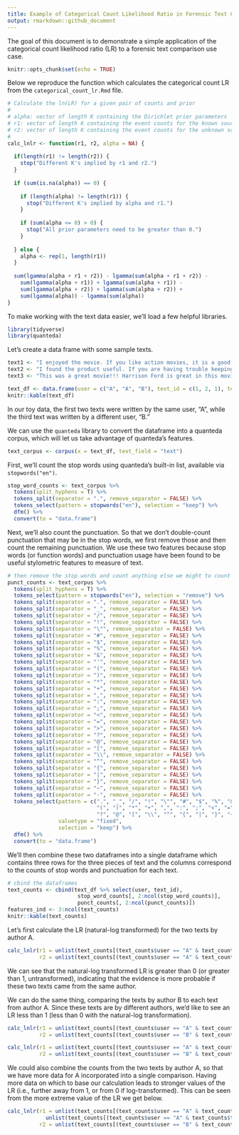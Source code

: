 ```yaml
---
title: Example of Categorical Count Likelihood Ratio in Forensic Text Comparison
output: rmarkdown::github_document
---
```


The goal of this document is to demonstrate a simple application of the categorical count likelihood ratio (LR) to a forensic text comparison use case.
```r
knitr::opts_chunk$set(echo = TRUE)
```

Below we reproduce the function which calculates the categorical count LR from the `categorical_count_lr.Rmd` file.

```r

# Calculate the ln(LR) for a given pair of counts and prior
#
# alpha: vector of length K containing the Dirichlet prior parameters
# r1: vector of length K containing the event counts for the known source
# r2: vector of length K containing the event counts for the unknown source
#
calc_lnlr <- function(r1, r2, alpha = NA) {
  
  if(length(r1) != length(r2)) {
    stop("Different K's implied by r1 and r2.")
  }
  
  if (sum(is.na(alpha)) == 0) {
    
    if (length(alpha) != length(r1)) {
      stop("Different K's implied by alpha and r1.")
    }
    
    if (sum(alpha <= 0) > 0) {
      stop("All prior parameters need to be greater than 0.")
    }
    
  } else {
    alpha <- rep(1, length(r1))
  }
  
  sum(lgamma(alpha + r1 + r2)) - lgamma(sum(alpha + r1 + r2)) - 
    sum(lgamma(alpha + r1)) + lgamma(sum(alpha + r1)) - 
    sum(lgamma(alpha + r2)) + lgamma(sum(alpha + r2)) + 
    sum(lgamma(alpha)) - lgamma(sum(alpha))
}

```

To make working with the text data easier, we'll load a few helpful libraries.

```r
library(tidyverse)
library(quanteda)
```

Let's create a data frame with some sample texts.

```r
text1 <- "I enjoyed the movie. If you like action movies, it is a good buy. It was funny, and if Harrison Ford is your favorite actor, you must have it."
text2 <- "I found the product useful. If you are having trouble keeping your windows clean, it will certainly help you. It works as advertised, and if you find yourself debating buying this, I would recommend going for it."
text3 <- "This was a great movie!!! Harrison Ford is great in this movie!!! Need to have more movies like this!!!"

text_df <- data.frame(user = c("A", "A", "B"), text_id = c(1, 2, 1), text = c(text1, text2, text3))
knitr::kable(text_df)
```

In our toy data, the first two texts were written by the same user, "A", while the third text was written by a different user, "B."

We can use the `quanteda` library to convert the dataframe into a quanteda corpus, which will let us take advantage of quanteda's features.

```r
text_corpus <- corpus(x = text_df, text_field = "text")
```

First, we'll count the stop words using quanteda's built-in list, available via `stopwords("en")`.

```r
stop_word_counts <- text_corpus %>% 
  tokens(split_hyphens = T) %>% 
  tokens_split(separator = ".", remove_separator = FALSE) %>% 
  tokens_select(pattern = stopwords("en"), selection = "keep") %>% 
  dfm() %>% 
  convert(to = "data.frame")
```

Next, we'll also count the punctuation. So that we don't double-count punctuation that may be in the stop words, we first remove those and then count the remaining punctuation. We use these two features because stop words (or function words) and punctuation usage have been found to be useful stylometric features to measure of text.

```r
# then remove the stop words and count anything else we might to count and convert to a df
punct_counts <- text_corpus %>% 
  tokens(split_hyphens = T) %>%
  tokens_select(pattern = stopwords("en"), selection = "remove") %>% 
  tokens_split(separator = ".", remove_separator = FALSE) %>%
  tokens_split(separator = "_", remove_separator = FALSE) %>%
  tokens_split(separator = "/", remove_separator = FALSE) %>%
  tokens_split(separator = "!", remove_separator = FALSE) %>%
  tokens_split(separator = "\"", remove_separator = FALSE) %>%
  tokens_split(separator = "#", remove_separator = FALSE) %>%
  tokens_split(separator = "$", remove_separator = FALSE) %>%
  tokens_split(separator = "%", remove_separator = FALSE) %>%
  tokens_split(separator = "&", remove_separator = FALSE) %>%
  tokens_split(separator = "'", remove_separator = FALSE) %>%
  tokens_split(separator = "(", remove_separator = FALSE) %>%
  tokens_split(separator = ")", remove_separator = FALSE) %>%
  tokens_split(separator = "*", remove_separator = FALSE) %>%
  tokens_split(separator = "+", remove_separator = FALSE) %>%
  tokens_split(separator = ",", remove_separator = FALSE) %>%
  tokens_split(separator = ":", remove_separator = FALSE) %>%
  tokens_split(separator = ";", remove_separator = FALSE) %>%
  tokens_split(separator = "<", remove_separator = FALSE) %>%
  tokens_split(separator = "=", remove_separator = FALSE) %>%
  tokens_split(separator = ">", remove_separator = FALSE) %>%
  tokens_split(separator = "?", remove_separator = FALSE) %>%
  tokens_split(separator = "@", remove_separator = FALSE) %>%
  tokens_split(separator = "[", remove_separator = FALSE) %>%
  tokens_split(separator = "\\", remove_separator = FALSE) %>%
  tokens_split(separator = "^", remove_separator = FALSE) %>%
  tokens_split(separator = "{", remove_separator = FALSE) %>%
  tokens_split(separator = "|", remove_separator = FALSE) %>%
  tokens_split(separator = "}", remove_separator = FALSE) %>%
  tokens_split(separator = "~", remove_separator = FALSE) %>%
  tokens_split(separator = "-", remove_separator = FALSE) %>%
  tokens_select(pattern = c(".", "_", "/", "!", "\"", "#", "$", "%", "&", "'",
                            "(", ")", "*", "+", ",", ":", ";", "<", "=", ">",
                            "?", "@", "[", "\\", "^", "{", "|", "}", "~", "-"), 
                valuetype = "fixed", 
                selection = "keep") %>% 
  dfm() %>% 
  convert(to = "data.frame")
```

We'll then combine these two dataframes into a single dataframe which contains three rows for the three pieces of text and the columns correspond to the counts of stop words and punctuation for each text.

```r
# cbind the dataframes
text_counts <- cbind(text_df %>% select(user, text_id), 
                      stop_word_counts[, 2:ncol(stop_word_counts)], 
                      punct_counts[, 2:ncol(punct_counts)])
features_ind <- 3:ncol(text_counts)
knitr::kable(text_counts)
```

Let's first calculate the LR (natural-log transformed) for the two texts by author A.

```r
calc_lnlr(r1 = unlist(text_counts[(text_counts$user == "A" & text_counts$text_id == 1), features_ind]),
          r2 = unlist(text_counts[(text_counts$user == "A" & text_counts$text_id == 2), features_ind]))
```

We can see that the natural-log transformed LR is greater than 0 (or greater than 1, untransformed), indicating that the evidence is more probable if these two texts came from the same author.

We can do the same thing, comparing the texts by author B to each text from author A. Since these texts are by different authors, we'd like to see an LR less than 1 (less than 0 with the natural-log transformation).
```r
calc_lnlr(r1 = unlist(text_counts[(text_counts$user == "A" & text_counts$text_id == 1), features_ind]),
          r2 = unlist(text_counts[(text_counts$user == "B" & text_counts$text_id == 1), features_ind]))
```

```r
calc_lnlr(r1 = unlist(text_counts[(text_counts$user == "A" & text_counts$text_id == 2), features_ind]),
          r2 = unlist(text_counts[(text_counts$user == "B" & text_counts$text_id == 1), features_ind]))
```

We could also combine the counts from the two texts by author A, so that we have more data for A incorporated into a single comparison. Having more data on which to base our calculation leads to stronger values of the LR (i.e., further away from 1, or from 0 if log-transformed). This can be seen from the more extreme value of the LR we get below.

```r
calc_lnlr(r1 = unlist(text_counts[(text_counts$user == "A" & text_counts$text_id == 1), features_ind]) +
            unlist(text_counts[(text_counts$user == "A" & text_counts$text_id == 2), features_ind]),
          r2 = unlist(text_counts[(text_counts$user == "B" & text_counts$text_id == 1), features_ind]))
```
